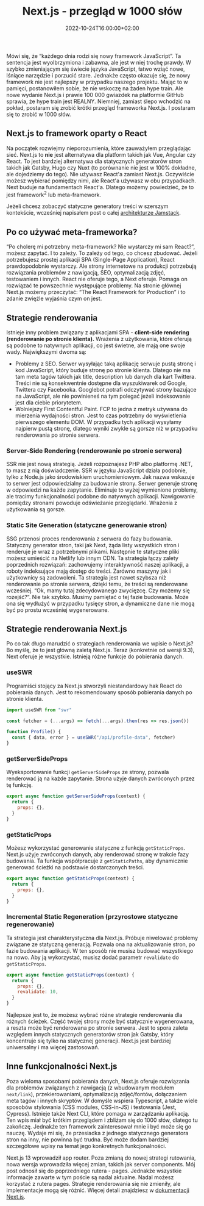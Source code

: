 ﻿---
title: Next.js - przegląd w 1000 słów
description: "Next.js jest jednym z wielu statycznych generatorów stron. Ale jedna cecha wyróżnia go na tle konkurencji. W tym krótkim przeglądzie postaram się ją opisać."
date: 2022-10-24T16:00:00+02:00
updated: 2023-11-28T16:13:00+02:00
image:
  alt: "Logo Next.js"
  caption: "Logo Next.js"
  src: "./next-js-logo.png"
categories: ["web development"]
tags: ["next.js", "csr", "ssr", "ssg", "isr", "jamstack"]
type: "post"
---

Mówi się, że “każdego dnia rodzi się nowy framework JavaScript”. Ta sentencja jest wyolbrzymiona i zabawna, ale jest w niej trochę prawdy. W szybko zmieniającym się świecie języka JavaScript, łatwo wziąć nowe, lśniące narzędzie i porzucić stare. Jednakże często okazuje się, że nowy framework nie jest najlepszy w przypadku naszego projektu. Mając to w pamięci, postanowiłem sobie, że nie wskoczę na żaden hype train. Ale nowe wydanie Next.js i prawie 100 000 gwiazdek na platformie GitHub sprawia, że hype train jest REALNY. Niemniej, zamiast ślepo wchodzić na pokład, postaram się zrobić krótki przegląd frameworka Next.js. I postaram się to zrobić w 1000 słów.

## Next.js to framework oparty o React

Na początek rozwiejmy nieporozumienia, które zauważyłem przeglądając sieć. Next.js to **nie** jest alternatywa dla platform takich jak Vue, Angular czy React. To jest bardziej alternatywa dla statycznych generatorów stron takich jak Gatsby, Hugo czy Nuxt (to porównanie nie jest w 100% dokładne, ale dojedziemy do tego). Nie używasz React'a zamiast Next.js. Oczywiście możesz wybierać pomiędzy nimi, ale React'a używasz w obu przypadkach. Next buduje na fundamentach React'a. Dlatego możemy powiedzieć, że to jest framework<sup>2</sup> lub meta-framework.

<Callout type="info">

Jeżeli chcesz zobaczyć statyczne generatory treści w szerszym kontekście, wcześniej napisałem post o całej [architekturze Jamstack](/blog/jamstack-what-why-how/).

</Callout>

## Po co używać meta-frameworka?

“Po cholerę mi potrzebny meta-framework? Nie wystarczy mi sam React?”, możesz zapytać. I to zależy. To zależy od tego, co chcesz zbudować. Jeżeli potrzebujesz prostej aplikacji SPA (Single-Page Application), React prawdopodobnie wystarczy. Ale strony internetowe na produkcji potrzebują rozwiązania problemów z nawigacją, SEO, optymalizacją zdjęć, testowaniem i innych. React nie oferuje tego, a Next oferuje. Pomaga on rozwiązać te powszechnie występujące problemy. Na stronie głównej Next.js możemy przeczytać: “The React Framework for Production” i to zdanie zwięźle wyjaśnia czym on jest.

## Strategie renderowania

Istnieje inny problem związany z aplikacjami SPA - **client-side rendering (renderowanie po stronie klienta).** Wrażenia z użytkowania, które oferują są podobne to natywnych aplikacji, co jest świetne, ale mają one swoje wady. Największymi dwoma są:

- Problemy z SEO. Serwer wysyłając taką aplikację serwuje pustą stronę i kod JavaScript, który buduje stronę po stronie klienta. Dlatego nie ma tam meta tagów takich jak title, description lub danych dla kart Twittera. Treści nie są konsekwentnie dostępne dla wyszukiwarek od Google, Twittera czy Facebooka. Googlebot potrafi odczytywać strony bazujące na JavaScript, ale nie powinieneś na tym polegać jeżeli indeksowanie jest dla ciebie priorytetem.
- Wolniejszy First Contentful Paint. FCP to jedna z metryk używana do mierzenia wydajności stron. Jest to czas potrzebny do wyświetlenia pierwszego elementu DOM. W przypadku tych aplikacji wysyłamy najpierw pustą stronę, dlatego wyniki zwykle są gorsze niż w przypadku renderowania po stronie serwera.

### Server-Side Rendering (renderowanie po stronie serwera)

SSR nie jest nową strategią. Jeżeli rozpoznajesz PHP albo platformę .NET, to masz z nią doświadczenie. SSR w języku JavaScript działa podobnie, tylko z Node.js jako środowiskiem uruchomieniowym. Jak nazwa wskazuje to serwer jest odpowiedzialny za budowanie strony. Serwer generuje stronę w odpowiedzi na każde zapytanie. Eliminuje to wyżej wymienione problemy, ale tracimy funkcjonalności podobne do natywnych aplikacji. Nawigowanie pomiędzy stronami powoduje odświeżanie przeglądarki. Wrażenia z użytkowania są gorsze.

### Static Site Generation (statyczne generowanie stron)

SSG przenosi proces renderowania z serwera do fazy budowania. Statyczny generator stron, taki jak Next, żąda listy wszystkich stron i renderuje je wraz z potrzebnymi plikami. Następnie te statyczne pliki możesz umieścić na Netlify lub innym CDN. Ta strategia łączy zalety poprzednich rozwiązań: zachowujemy interaktywność naszej aplikacji, a roboty indeksujące mają dostęp do treści. Zarówno maszyny jak i użytkownicy są zadowoleni. Ta strategia jest nawet szybsza niż renderowanie po stronie serwera, dzięki temu, że treści są renderowane wcześniej. “Ok, mamy tutaj zdecydowanego zwycięzcę. Czy możemy się rozejść?”. Nie tak szybko. Musimy pamiętać o tej fazie budowania. Może ona się wydłużyć w przypadku tysięcy stron, a dynamiczne dane nie mogą być po prostu wcześniej wygenerowane.

## Strategie renderowania Next.js

Po co tak długo marudzić o strategiach renderowania we wpisie o Next.js? Bo myślę, że to jest główną zaletą Next.js. Teraz (konkretnie od wersji 9.3), Next oferuje je wszystkie. Istnieją różne funkcje do pobierania danych.

### useSWR

Programiści stojący za Next.js stworzyli niestandardowy hak React do pobierania danych. Jest to rekomendowany sposób pobierania danych po stronie klienta.

```jsx #Client-Side Rendering w Next.js
import useSWR from "swr"

const fetcher = (...args) => fetch(...args).then(res => res.json())

function Profile() {
  const { data, error } = useSWR("/api/profile-data", fetcher)
}
```

### getServerSideProps

Wyeksportowanie funkcji `getServerSideProps` ze strony, pozwala renderować ją na każde zapytanie. Strona użyje danych zwróconych przez tę funkcję.

```jsx #Server-Side Rendering w Next.js
export async function getServerSideProps(context) {
  return {
    props: {},
  }
}
```

### getStaticProps

Możesz wykorzystać generowanie statyczne z funkcją `getStaticProps`. Next.js użyje zwróconych danych, aby renderować stronę w trakcie fazy budowania. Ta funkcja współpracuje z `getStaticPaths`, aby dynamicznie generować ścieżki na podstawie dostarczonych treści.

```jsx #Static Site Generation w Next.js
export async function getStaticProps(context) {
  return {
    props: {},
  }
}
```

### Incremental Static Regeneration (przyrostowe statyczne regenerowanie)

Ta strategia jest charakterystyczna dla Next.js. Próbuje niwelować problemy związane ze statyczną generacją. Pozwala ona na aktualizowanie stron, po fazie budowania aplikacji. W ten sposób nie musisz budować wszystkiego na nowo. Aby ją wykorzystać, musisz dodać parametr `revalidate` do `getStaticProps`.

```jsx #Incremental Static Regeneration w Next.js
export async function getStaticProps(context) {
  return {
    props: {},
    revalidate: 10,
  }
}
```

Najlepsze jest to, że możesz wybrać różne strategie renderowania dla różnych ścieżek. Część twojej strony może być statycznie wygenerowana, a reszta może być renderowana po stronie serwera. Jest to spora zaleta względem innych statycznych generatorów stron jak Gatsby, który koncentruje się tylko na statycznej generacji. Next.js jest bardziej uniwersalny i ma więcej zastosowań.

## Inne funkcjonalności Next.js

Poza wieloma sposobami pobierania danych, Next.js oferuje rozwiązania dla problemów związanych z nawigacją (z wbudowanym modułem `next/link`), przekierowaniami, optymalizacją zdjęć/fontów, dołączaniem meta tagów i innych skryptów. W domyśle wspiera Typescript, a także wiele sposobów stylowania (CSS modules, CSS-in-JS) i testowania (Jest, Cypress). Istnieje także Next CLI, które pomaga w zarządzaniu aplikacją. Ten wpis miał być krótkim przeglądem i zbliżam się do 1000 słów, dlatego tu zakończę. Jednakże ten framework zainteresował mnie i być może się go nauczę. Wydaje mi się, że przesiadka z jednego statycznego generatora stron na inny, nie powinna być trudna. Być może dodam bardziej szczegółowe wpisy na temat jego konkretnych funkcjonalności.

<Callout type="info">

Next.js 13 wprowadził app router. Poza zmianą do nowej strategi rutowania, nowa wersja wprowadziła więcej zmian, takich jak server components. Mój post odnosił się do poprzedniego rutera - pages. Jednakże wszystkie informacje zawarte w tym poście są nadal aktualne. Nadal możesz korzystać z rutera pages. Strategie renderowania się nie zmieniły, ale implementacje mogą się różnić. Więcej detali znajdziesz w [dokumentacji Next.js](https://nextjs.org/docs/app).

</Callout>
